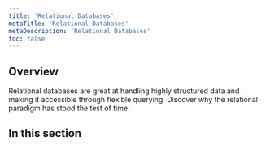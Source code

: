 ```yaml
---
title: 'Relational Databases'
metaTitle: 'Relational Databases'
metaDescription: 'Relational Databases'
toc: false
---
```


## Overview

Relational databases are great at handling highly structured data and making it accessible through flexible querying.  Discover why the relational paradigm has stood the test of time.

## In this section

<Subsections />
